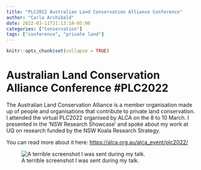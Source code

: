 ```yaml
---
title: "PLC2022 Australian Land Conservation Alliance Conference"
author: "Carla Archibald"
date: 2022-03-11T21:13:14-05:00
categories: ["Conservation"]
tags: ["conference", "private land"]
---
```


```r
knitr::opts_chunk$set(collapse = TRUE)
```

# Australian Land Conservation Alliance Conference #PLC2022

The Australian Land Conservation Alliance is a member organisation made up of people and organisations that contribute to private land conservation. I attended the virtual PLC2022 organised by ALCA on the 8 to 10 March. I presented in the ‘NSW Research Showcase’ and spoke about my work at UQ on research funded by the NSW Koala Research Strategy. 

You can read more about it here: <https://alca.org.au/alca_event/plc2022/>

![A terrible screenshot I was sent during my talk.](/Users/flickarchibald/Documents/Carla/personal-website/content/post/alca/figure.jpeg)


